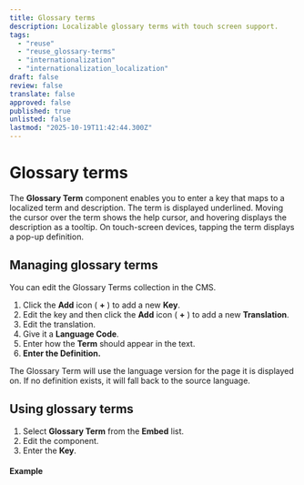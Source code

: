 ```yaml
---
title: Glossary terms
description: Localizable glossary terms with touch screen support.
tags:
  - "reuse"
  - "reuse_glossary-terms"
  - "internationalization"
  - "internationalization_localization"
draft: false
review: false
translate: false
approved: false
published: true
unlisted: false
lastmod: "2025-10-19T11:42:44.300Z"
---
```


# Glossary terms

The **Glossary Term** component enables you to enter a key that maps to a localized term and description. The term is displayed underlined. Moving the cursor over the term shows the help cursor, and hovering displays the description as a tooltip. On touch-screen devices, tapping the term displays a pop-up definition.

## Managing glossary terms

You can edit the Glossary Terms collection in the CMS.

1. Click the **Add** icon ( **+** ) to add a new **Key**.
2. Edit the key and then click the **Add** icon ( **+** ) to add a new **Translation**.
3. Edit the translation.
4. Give it a **Language Code**.
5. Enter how the **Term** should appear in the text.
6. **Enter the Definition.**

The Glossary Term will use the language version for the page it is displayed on. If no definition exists, it will fall back to the source language.

## Using glossary terms

1. Select **Glossary Term** from the **Embed** list.
2. Edit the component.
3. Enter the **Key**.

#### Example

<GlossaryTerm termKey="single-sourcing" />
